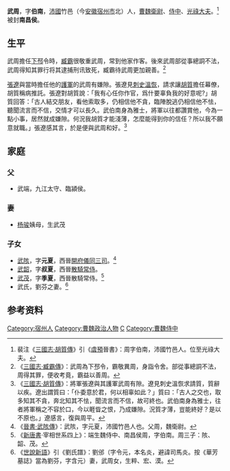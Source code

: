 {{Otheruses|other=[[武則天|武則天]]朝代|武周}}
'''武周'''{{BD|2世纪||3世纪|catIdx=W}}，字'''伯南'''，[[沛國|沛國]]竹邑（今[[安徽|安徽]][[宿州市|宿州市]]北）人，[[曹魏|曹魏]][[衛尉|衛尉]]、[[侍中|侍中]]、[[光祿大夫|光祿大夫]]。<ref>裴注《[[:s:三國志/卷27|三國志·胡質傳]]》引《[[虞預|虞預]]晉書》：周字伯南，沛國竹邑人。位至光祿大夫。</ref>被封'''南昌侯'''。

==生平==
武周擔任[[下邳|下邳]]令時，[[臧霸|臧霸]]很敬重武周，常到他家作客。後來武周部從事總詷不法，武周得知其罪行将其逮捕刑讯致死，臧霸待武周更加親善。<ref>《[[:s:三國志/卷18|三國志·臧霸傳]]》：武周為下邳令，霸敬異周，身詣令舍。部從事總詷不法，周得其罪，便收考竟，霸益以善周。</ref>

[[張遼|張遼]]與當時擔任他的[[護軍|護軍]]的武周有嫌隙。張遼見[[刺史|刺史]][[溫恢|溫恢]]，請求讓[[胡質|胡質]]擔任幕僚，胡質稱病推託。張遼對胡質說：「我有心任你作官，爲什要辜負我的好意呢?」胡質回答：「古人結交朋友，看他索取多，仍相信他不貪，臨陣脫逃仍相信他不怯，聽聞流言而不信，交情才可以長久。武伯南身為雅士，將軍以往都讚賞他，今為一點小事，居然就成嫌隙。何況我胡質才能淺薄，怎麼能得到你的信任？所以我不願意就職。」張遼感其言，於是便與武周和好。<ref>《[[:s:三國志/卷27|三國志·胡質傳]]》：將軍張遼與其護軍武周有隙。遼見刺史溫恢求請質，質辭以疾。遼出謂質曰：「仆委意於君，何以相辜如此？」質曰：「古人之交也，取多知其不貪，奔北知其不怯，聞流言而不信，故可終也。武伯南身為雅士，往者將軍稱之不容於口，今以睚眥之恨，乃成嫌隙。況質才薄，豈能終好？是以不原也。」遼感言，復與周平。</ref>

==家庭==
===父===
*武端，九江太守、臨潁侯。
===妻===
*[[杨骏|杨骏]]姨母，生武茂
===子女===
*[[武陔|武陔]]，字'''元夏'''，西晉[[開府儀同三司|開府儀同三司]]。<ref>《[[:s:晉書/卷045#武陔|晉書·武陔傳]]》：武陔，字元夏，沛國竹邑人也。父周，魏衛尉。</ref>
*[[武韶|武韶]]，字'''叔夏'''，西晉[[散騎常侍|散騎常侍]]。
*[[武茂|武茂]]，字'''季夏'''，西晉散騎常侍。<ref>《[[新唐書|新唐書]]·宰相世系四上》：端生魏侍中、南昌侯周，字伯南。周三子：陔、韶、茂。</ref>
*武氏，劉芬之妻。<ref>《[[世說新語|世說新語]]》引《劉氏譜》：劉邠（字令元，本名炎，避諱司馬炎。按《華芳墓誌》當為劉芬，字含元）妻，武周女，生粹、宏、漠。</ref>

==参考资料==
{{reflist}}

{{DEFAULTSORT:W}}
[[Category:宿州人|Category:宿州人]]
[[Category:曹魏政治人物|Category:曹魏政治人物]]
[[Category:武姓|C]]
[[Category:曹魏侍中|Category:曹魏侍中]]